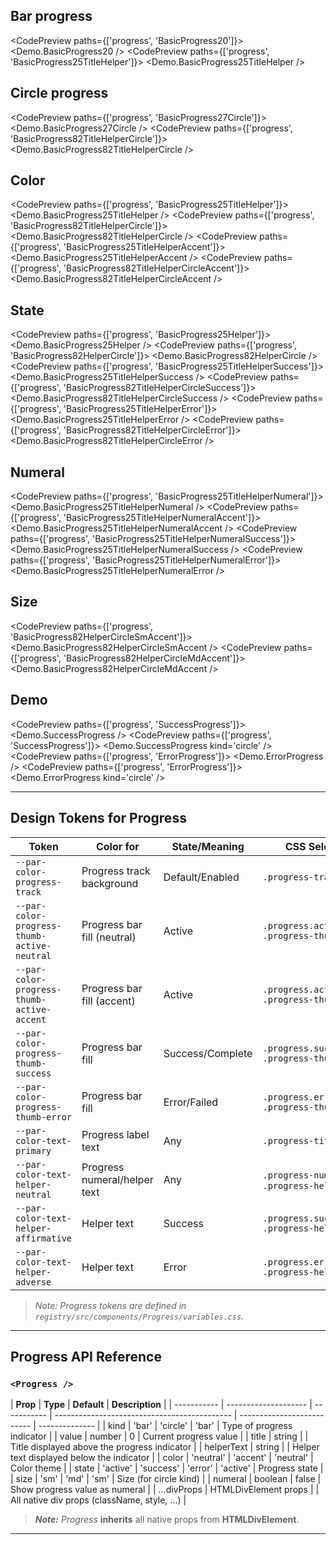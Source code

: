 
<TableOfContents />

## Bar progress

<CodePreview paths={['progress', 'BasicProgress20']}>
  <Demo.BasicProgress20 />
</CodePreview>
<CodePreview paths={['progress', 'BasicProgress25TitleHelper']}>
  <Demo.BasicProgress25TitleHelper />
</CodePreview>

## Circle progress

<CodePreview paths={['progress', 'BasicProgress27Circle']}>
  <Demo.BasicProgress27Circle />
</CodePreview>
<CodePreview paths={['progress', 'BasicProgress82TitleHelperCircle']}>
  <Demo.BasicProgress82TitleHelperCircle />
</CodePreview>

## Color

<CodePreview paths={['progress', 'BasicProgress25TitleHelper']}>
  <Demo.BasicProgress25TitleHelper />
</CodePreview>
<CodePreview paths={['progress', 'BasicProgress82TitleHelperCircle']}>
  <Demo.BasicProgress82TitleHelperCircle />
</CodePreview>
<CodePreview paths={['progress', 'BasicProgress25TitleHelperAccent']}>
  <Demo.BasicProgress25TitleHelperAccent />
</CodePreview>
<CodePreview paths={['progress', 'BasicProgress82TitleHelperCircleAccent']}>
  <Demo.BasicProgress82TitleHelperCircleAccent />
</CodePreview>

## State

<CodePreview paths={['progress', 'BasicProgress25Helper']}>
  <Demo.BasicProgress25Helper />
</CodePreview>
<CodePreview paths={['progress', 'BasicProgress82HelperCircle']}>
  <Demo.BasicProgress82HelperCircle />
</CodePreview>
<CodePreview paths={['progress', 'BasicProgress25TitleHelperSuccess']}>
  <Demo.BasicProgress25TitleHelperSuccess />
</CodePreview>
<CodePreview paths={['progress', 'BasicProgress82TitleHelperCircleSuccess']}>
  <Demo.BasicProgress82TitleHelperCircleSuccess />
</CodePreview>
<CodePreview paths={['progress', 'BasicProgress25TitleHelperError']}>
  <Demo.BasicProgress25TitleHelperError />
</CodePreview>
<CodePreview paths={['progress', 'BasicProgress82TitleHelperCircleError']}>
  <Demo.BasicProgress82TitleHelperCircleError />
</CodePreview>

## Numeral

<CodePreview paths={['progress', 'BasicProgress25TitleHelperNumeral']}>
  <Demo.BasicProgress25TitleHelperNumeral />
</CodePreview>
<CodePreview paths={['progress', 'BasicProgress25TitleHelperNumeralAccent']}>
  <Demo.BasicProgress25TitleHelperNumeralAccent />
</CodePreview>
<CodePreview paths={['progress', 'BasicProgress25TitleHelperNumeralSuccess']}>
  <Demo.BasicProgress25TitleHelperNumeralSuccess />
</CodePreview>
<CodePreview paths={['progress', 'BasicProgress25TitleHelperNumeralError']}>
  <Demo.BasicProgress25TitleHelperNumeralError />
</CodePreview>

## Size

<CodePreview paths={['progress', 'BasicProgress82HelperCircleSmAccent']}>
  <Demo.BasicProgress82HelperCircleSmAccent />
</CodePreview>
<CodePreview paths={['progress', 'BasicProgress82HelperCircleMdAccent']}>
  <Demo.BasicProgress82HelperCircleMdAccent />
</CodePreview>

## Demo

<CodePreview paths={['progress', 'SuccessProgress']}>
  <Demo.SuccessProgress />
</CodePreview>
<CodePreview paths={['progress', 'SuccessProgress']}>
  <Demo.SuccessProgress kind='circle' />
</CodePreview>
<CodePreview paths={['progress', 'ErrorProgress']}>
  <Demo.ErrorProgress />
</CodePreview>
<CodePreview paths={['progress', 'ErrorProgress']}>
  <Demo.ErrorProgress kind='circle' />
</CodePreview>

---

## Design Tokens for Progress

| **Token**                                   | **Color for**                | **State/Meaning** | **CSS Selector(s)**                          |
| ------------------------------------------- | ---------------------------- | ----------------- | -------------------------------------------- |
| `--par-color-progress-track`                | Progress track background    | Default/Enabled   | `.progress-track`                            |
| `--par-color-progress-thumb-active-neutral` | Progress bar fill (neutral)  | Active            | `.progress.active.neutral .progress-thumb`   |
| `--par-color-progress-thumb-active-accent`  | Progress bar fill (accent)   | Active            | `.progress.active.accent .progress-thumb`    |
| `--par-color-progress-thumb-success`        | Progress bar fill            | Success/Complete  | `.progress.success .progress-thumb`          |
| `--par-color-progress-thumb-error`          | Progress bar fill            | Error/Failed      | `.progress.error .progress-thumb`            |
| `--par-color-text-primary`                  | Progress label text          | Any               | `.progress-title`                            |
| `--par-color-text-helper-neutral`           | Progress numeral/helper text | Any               | `.progress-numeral`, `.progress-helper-text` |
| `--par-color-text-helper-affirmative`       | Helper text                  | Success           | `.progress.success .progress-helper-text`    |
| `--par-color-text-helper-adverse`           | Helper text                  | Error             | `.progress.error .progress-helper-text`      |

> _Note: Progress tokens are defined in `registry/src/components/Progress/variables.css`._

---

## Progress API Reference

### `<Progress />`

| **Prop**    | **Type**             | **Default** | **Description**                              |
| ----------- | -------------------- | ----------- | -------------------------------------------- | -------------------------- | -------------- |
| kind        | 'bar'                | 'circle'    | 'bar'                                        | Type of progress indicator |
| value       | number               | 0           | Current progress value                       |
| title       | string               |             | Title displayed above the progress indicator |
| helperText  | string               |             | Helper text displayed below the indicator    |
| color       | 'neutral'            | 'accent'    | 'neutral'                                    | Color theme                |
| state       | 'active'             | 'success'   | 'error'                                      | 'active'                   | Progress state |
| size        | 'sm'                 | 'md'        | 'sm'                                         | Size (for circle kind)     |
| numeral     | boolean              | false       | Show progress value as numeral               |
| ...divProps | HTMLDivElement props |             | All native div props (className, style, ...) |

> **_Note:_** _Progress_ **inherits** all native props from **HTMLDivElement**.

---
